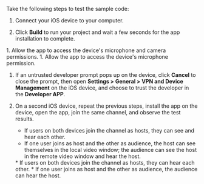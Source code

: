 <PlatformWrapper platform="ios">

Take the following steps to test the sample code:

1. Connect your iOS device to your computer.

1. Click **Build** to run your project and wait a few seconds for the app installation to complete.

<ProductWrapper notAllowed="voice-calling">
1. Allow the app to access the device's microphone and camera permissions.
</ProductWrapper>
<ProductWrapper product="voice-calling">
1. Allow the app to access the device's microphone permission.
</ProductWrapper>

1. If an untrusted developer prompt pops up on the device, click **Cancel** to close the prompt, then open **Settings > General > VPN and Device Management** on the iOS device, and choose to trust the developer in the **Developer APP**.

1. On a second iOS device, repeat the previous steps, install the app on the device, open the app, join the same channel, and observe the test results.
    <ProductWrapper notAllowed="voice-calling">
    * If users on both devices join the channel as hosts, they can see and hear each other.
    * If one user joins as host and the other as audience, the host can see themselves in the local video window; the audience can see the host in the remote video window and hear the host.
    </ProductWrapper>
    <ProductWrapper product="voice-calling">
    * If users on both devices join the channel as hosts, they can hear each other.
    * If one user joins as host and the other as audience, the audience can hear the host.
    </ProductWrapper>
</PlatformWrapper>